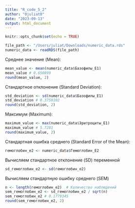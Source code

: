 ```yaml
---
title: "R_code_5_2"
author: "0juliat0"
date: "2023-09-13"
output: html_document
---
```


```r
knitr::opts_chunk$set(echo = TRUE)
```

```r
file_path <- "/Users/juliat/Downloads/numeric_data.rds"
numeric_data <- readRDS(file_path)
```
Среднее значение (Mean):
```r
mean_value <- mean(numeric_data$Базофилы_E1) 
mean_value # 0.650899
round(mean_value, 2)
```
Стандартное отклонение (Standard Deviation):
```r
std_deviation <- sd(numeric_data$Базофилы_E1)
std_deviation # 0.3759102
round(std_deviation, 2)
```

Максимум (Maximum):
```r
maximum_value <- max(numeric_data$Эритроциты_E1)
maximum_value # 5.7281
round(maximum_value, 2)
```

Стандартная ошибка среднего (Standard Error of the Mean):
```r
гемоглобин_е2 <- numeric_data$Гемоглобин_E2
```

Вычисляем стандартное отклонение (SD) переменной
```r
sd_гемоглобин_е2 <- sd(гемоглобин_е2)
```

Вычисляем стандартную ошибку среднего (SEM)
```r
n <- length(гемоглобин_е2)  # Количество наблюдений
sem_гемоглобин_е2 <- sd_гемоглобин_е2 / sqrt(n)
sem_гемоглобин_е2 # 0.1779345
round(sem_гемоглобин_е2, 2)
```

